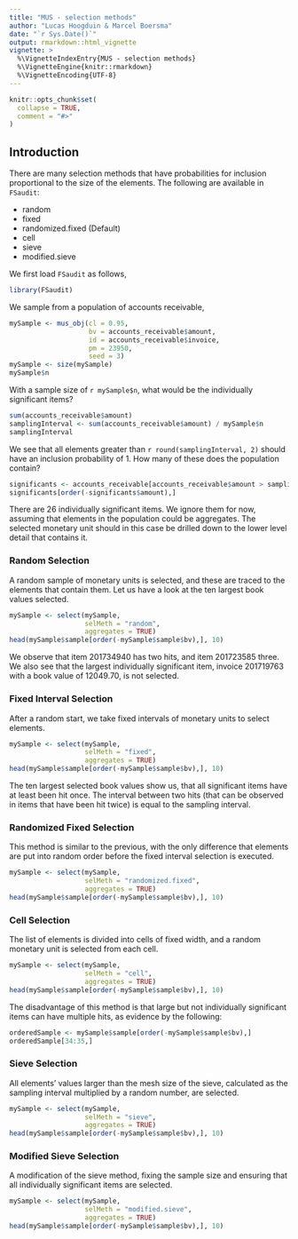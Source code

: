 ```yaml
---
title: "MUS - selection methods"
author: "Lucas Hoogduin & Marcel Boersma"
date: "`r Sys.Date()`"
output: rmarkdown::html_vignette
vignette: >
  %\VignetteIndexEntry{MUS - selection methods}
  %\VignetteEngine{knitr::rmarkdown}
  %\VignetteEncoding{UTF-8}
---
```


```r
knitr::opts_chunk$set(
  collapse = TRUE,
  comment = "#>"
)
```

## Introduction
There are many selection methods that have probabilities for inclusion proportional to the size of the elements. The following are available in `FSaudit`:

* random
* fixed
* randomized.fixed (Default)
* cell
* sieve
* modified.sieve

We first load `FSaudit` as follows,

```r
library(FSaudit)
```
We sample from a population of accounts receivable, 

```r
mySample <- mus_obj(cl = 0.95,
                    bv = accounts_receivable$amount,
                    id = accounts_receivable$invoice,
                    pm = 23950,
                    seed = 3)
mySample <- size(mySample)
mySample$n
```
With a sample size of `r mySample$n`, what would be the individually significant items?

```r
sum(accounts_receivable$amount)
samplingInterval <- sum(accounts_receivable$amount) / mySample$n
samplingInterval
```
We see that all elements greater than `r round(samplingInterval, 2)` should have an inclusion probability of 1. How many of these does the population contain?

```r
significants <- accounts_receivable[accounts_receivable$amount > samplingInterval, 1:3]
significants[order(-significants$amount),]
```
There are 26 individually significant items. We ignore them for now, assuming that elements in the population could be aggregates. The selected monetary unit should in this case be drilled down to the lower level detail that contains it.

### Random Selection

A random sample of monetary units is selected, and these are traced to the elements that contain them. Let us have a look at the ten largest book values selected.

```r
mySample <- select(mySample,
                   selMeth = "random",
                   aggregates = TRUE)
head(mySample$sample[order(-mySample$sample$bv),], 10)
```
We observe that item 201734940 has two hits, and item 201723585 three. We also see that the largest individually significant item, invoice 201719763 with a book value of 12049.70, is not selected.

### Fixed Interval Selection

After a random start, we take fixed intervals of monetary units to select elements.

```r
mySample <- select(mySample,
                   selMeth = "fixed",
                   aggregates = TRUE)
head(mySample$sample[order(-mySample$sample$bv),], 10)
```
The ten largest selected book values show us, that all significant items have at least been hit once. The interval between two hits (that can be observed in items that have been hit twice) is equal to the sampling interval.

### Randomized Fixed Selection

This method is similar to the previous, with the only difference that elements are put into random order before the fixed interval selection is executed.

```r
mySample <- select(mySample,
                   selMeth = "randomized.fixed",
                   aggregates = TRUE)
head(mySample$sample[order(-mySample$sample$bv),], 10)
```

### Cell Selection

The list of elements is divided into cells of fixed width, and a random monetary unit is selected from each cell.

```r
mySample <- select(mySample,
                   selMeth = "cell",
                   aggregates = TRUE)
head(mySample$sample[order(-mySample$sample$bv),], 10)
```
The disadvantage of this method is that large but not individually significant items can have multiple hits, as evidence by the following:
```r
orderedSample <- mySample$sample[order(-mySample$sample$bv),]
orderedSample[34:35,]
```

### Sieve Selection

All elements' values larger than the mesh size of the sieve, calculated as the sampling interval multiplied by a random number, are selected.

```r
mySample <- select(mySample,
                   selMeth = "sieve",
                   aggregates = TRUE)
head(mySample$sample[order(-mySample$sample$bv),], 10)
```


### Modified Sieve Selection

A modification of the sieve method, fixing the sample size and ensuring that all individually significant items are selected.

```r
mySample <- select(mySample,
                   selMeth = "modified.sieve",
                   aggregates = TRUE)
head(mySample$sample[order(-mySample$sample$bv),], 10)
```
